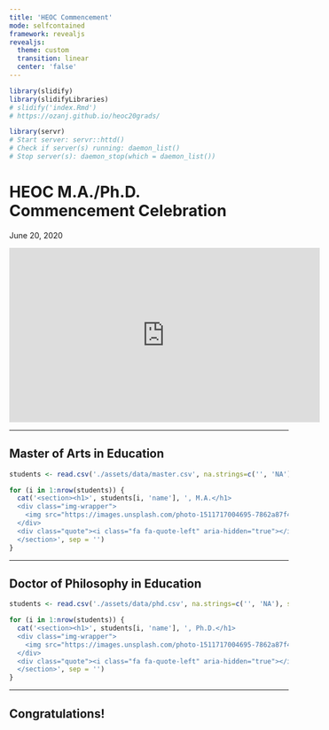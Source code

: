 ```yaml
---
title: 'HEOC Commencement'
mode: selfcontained
framework: revealjs
revealjs:
  theme: custom
  transition: linear
  center: 'false'
--- 
```


```r
library(slidify)
library(slidifyLibraries)
# slidify('index.Rmd')
# https://ozanj.github.io/heoc20grads/

library(servr)
# Start server: servr::httd()
# Check if server(s) running: daemon_list()
# Stop server(s): daemon_stop(which = daemon_list())
```

# HEOC M.A./Ph.D.<br>Commencement Celebration

June 20, 2020

<iframe width="560" height="315" src="https://www.youtube.com/embed/Kw-_Ew5bVxs" frameborder="0" allow="accelerometer; autoplay; encrypted-media; gyroscope; picture-in-picture" allowfullscreen></iframe>

---

## Master of Arts in Education

</section>

```r
students <- read.csv('./assets/data/master.csv', na.strings=c('', 'NA'), stringsAsFactors = F)

for (i in 1:nrow(students)) {
  cat('<section><h1>', students[i, 'name'], ', M.A.</h1>
  <div class="img-wrapper">
    <img src="https://images.unsplash.com/photo-1511717004695-7862a87f4b3d?w=250">
  </div>
  <div class="quote"><i class="fa fa-quote-left" aria-hidden="true"></i>Lorem ipsum dolor sit amet, consectetur adipiscing elit, sed do eiusmod tempor incididunt ut labore et dolore magna aliqua.<i class="fa fa-quote-right" aria-hidden="true"></i></div>
  </section>', sep = '')
}
```

---

## Doctor of Philosophy in Education

</section>

```r
students <- read.csv('./assets/data/phd.csv', na.strings=c('', 'NA'), stringsAsFactors = F)

for (i in 1:nrow(students)) {
  cat('<section><h1>', students[i, 'name'], ', Ph.D.</h1>
  <div class="img-wrapper">
    <img src="https://images.unsplash.com/photo-1511717004695-7862a87f4b3d?w=250">
  </div>
  <div class="quote"><i class="fa fa-quote-left" aria-hidden="true"></i>Lorem ipsum dolor sit amet, consectetur adipiscing elit, sed do eiusmod tempor incididunt ut labore et dolore magna aliqua.<i class="fa fa-quote-right" aria-hidden="true"></i></div>
  </section>', sep = '')
}
```

---

## Congratulations!
